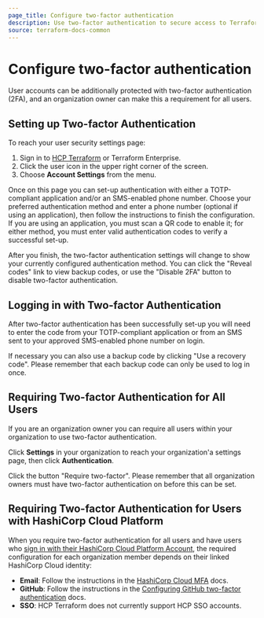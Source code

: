 ```yaml
---
page_title: Configure two-factor authentication
description: Use two-factor authentication to secure access to Terraform Enterprise.
source: terraform-docs-common
---
```


# Configure two-factor authentication

User accounts can be additionally protected with two-factor authentication (2FA), and an organization owner can make this a requirement for all users.

[permissions-citation]: #intentionally-unused---keep-for-maintainers

## Setting up Two-factor Authentication

To reach your user security settings page:

1.  Sign in to [HCP Terraform](https://app.terraform.io/) or Terraform Enterprise.
2.  Click the user icon in the upper right corner of the screen.
3.  Choose **Account Settings** from the menu.

Once on this page you can set-up authentication with either a TOTP-compliant application and/or an SMS-enabled phone number. Choose your preferred authentication method and enter a phone number (optional if using an application), then follow the instructions to finish the configuration. If you are using an application, you must scan a QR code to enable it; for either method, you must enter valid authentication codes to verify a successful set-up.

After you finish, the two-factor authentication settings will change to show your currently configured authentication method. You can click the "Reveal codes" link to view backup codes, or use the "Disable 2FA" button to disable two-factor authentication.

## Logging in with Two-factor Authentication

After two-factor authentication has been successfully set-up you will need to enter the code from your TOTP-compliant application or from an SMS sent to your approved SMS-enabled phone number on login.

If necessary you can also use a backup code by clicking "Use a recovery code". Please remember that each backup code can only be used to log in once.

## Requiring Two-factor Authentication for All Users

If you are an organization owner you can require all users within your organization to use two-factor authentication.

[permissions-citation]: #intentionally-unused---keep-for-maintainers

Click **Settings** in your organization to reach your organization'a settings page, then click **Authentication**.

Click the button "Require two-factor". Please remember that all organization owners must have two-factor authentication on before this can be set.

## Requiring Two-factor Authentication for Users with HashiCorp Cloud Platform

When you require two-factor authentication for all users and have users who [sign in with their HashiCorp Cloud Platform Account](/terraform/enterprise/users-teams-organizations/users#log-in-with-your-hashicorp-cloud-platform-account), the required configuration for each organization member depends on their linked HashiCorp Cloud identity:

-   **Email**: Follow the instructions in the [HashiCorp Cloud MFA](/hcp/docs/hcp/admin/iam/mfa) docs.
-   **GitHub**: Follow the instructions in the [Configuring GitHub two-factor authentication](https://docs.github.com/en/authentication/securing-your-account-with-two-factor-authentication-2fa/configuring-two-factor-authentication) docs.
-   **SSO**: HCP Terraform does not currently support HCP SSO accounts.  
